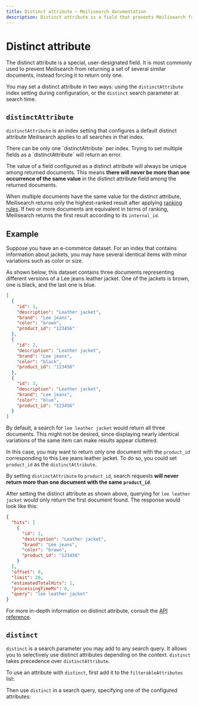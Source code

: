 ```yaml
---
title: Distinct attribute — Meilisearch documentation
description: Distinct attribute is a field that prevents Meilisearch from returning a set of several similar documents. Often used in ecommerce datasets where many documents are variations of the same item.
---
```


# Distinct attribute

The distinct attribute is a special, user-designated field. It is most commonly used to prevent Meilisearch from returning a set of several similar documents, instead forcing it to return only one.

You may set a distinct attribute in two ways: using the `distinctAttribute` index setting during configuration, or the `distinct` search parameter at search time.

## `distinctAttribute`

`distinctAttribute` is an index setting that configures a default distinct attribute Meilisearch applies to all searches in that index.

<Capsule intent="warning">
There can be only one `distinctAttribute` per index. Trying to set multiple fields as a `distinctAttribute` will return an error.
</Capsule>

The value of a field configured as a distinct attribute will always be unique among returned documents. This means **there will never be more than one occurrence of the same value** in the distinct attribute field among the returned documents.

When multiple documents have the same value for the distinct attribute, Meilisearch returns only the highest-ranked result after applying [ranking rules](/learn/core_concepts/relevancy#ranking-rules). If two or more documents are equivalent in terms of ranking, Meilisearch returns the first result according to its `internal_id`.

## Example

Suppose you have an e-commerce dataset. For an index that contains information about jackets, you may have several identical items with minor variations such as color or size.

As shown below, this dataset contains three documents representing different versions of a Lee jeans leather jacket. One of the jackets is brown, one is black, and the last one is blue.

```json
[
  {
    "id": 1,
    "description": "Leather jacket",
    "brand": "Lee jeans",
    "color": "brown",
    "product_id": "123456"
  },
  {
    "id": 2,
    "description": "Leather jacket",
    "brand": "Lee jeans",
    "color": "black",
    "product_id": "123456"
  },
  {
    "id": 3,
    "description": "Leather jacket",
    "brand": "Lee jeans",
    "color": "blue",
    "product_id": "123456"
  }
]
```

By default, a search for `lee leather jacket` would return all three documents. This might not be desired, since displaying nearly identical variations of the same item can make results appear cluttered.

In this case, you may want to return only one document with the `product_id` corresponding to this Lee jeans leather jacket. To do so, you could set `product_id` as the `distinctAttribute`.

<CodeSamples id="distinct_attribute_guide_1" />

By setting `distinctAttribute` to `product_id`, search requests **will never return more than one document with the same `product_id`**.

After setting the distinct attribute as shown above, querying for `lee leather jacket` would only return the first document found. The response would look like this:

```json
{
  "hits": [
    {
      "id": 1,
      "description": "Leather jacket",
      "brand": "Lee jeans",
      "color": "brown",
      "product_id": "123456"
    }
  ],
  "offset": 0,
  "limit": 20,
  "estimatedTotalHits": 1,
  "processingTimeMs": 0,
  "query": "lee leather jacket"
}
```

For more in-depth information on distinct attribute, consult the [API reference](/reference/api/settings#distinct-attribute).

## `distinct`

`distinct` is a search parameter you may add to any search query. It allows you to selectively use distinct attributes depending on the context. `distinct` takes precedence over `distinctAttribute`.

To use an attribute with `distinct`, first add it to the `filterableAttributes` list:

<CodeSamples id="distinct_attribute_guide_filterable_1" />

Then use `distinct` in a search query, specifying one of the configured attributes:

<CodeSamples id="distinct_attribute_guide_distinct_parameter_1" />
